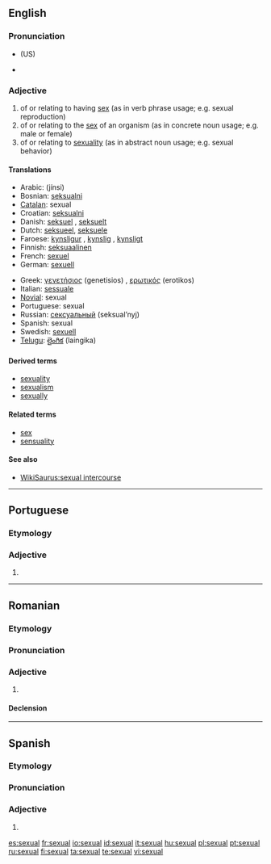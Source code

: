 ==English==

===Pronunciation===
*{{IPA|/'sɛkʃuəl/}} (US)
*{{audio|en-us-sexual.ogg|Audio (US)}}

===Adjective===
{{en-adj}}

# of or relating to having [[sex]] (as in verb phrase usage; e.g. sexual reproduction)
# of or relating to the [[sex]] of an organism (as in concrete noun usage; e.g. male or female)
# of or relating to [[sexuality]] (as in abstract noun usage; e.g. sexual behavior)

====Translations====
{{top}}
*Arabic: {{ARchar|[[جنسي]]}} (jínsi)
*Bosnian: [[seksualni#Bosnian|seksualni]] {{m}}
*[[Catalan]]: sexual
*Croatian: [[seksualni#Croatian|seksualni]] {{m}}
*Danish: [[seksuel]] {{c}}, [[seksuelt]] {{n}}
*Dutch: [[seksueel]], [[seksuele]]
*Faroese: [[kynsligur]] {{m}}, [[kynslig]] {{f}}, [[kynsligt]] {{n}}
*Finnish: [[seksuaalinen]]
*French: [[sexuel]]
*German: [[sexuell]]
{{mid}}
*Greek: [[γενετήσιος]] (genetisios) {{m}}, [[ερωτικός]] (erotikos) {{m}}
*Italian: [[sessuale]]
*[[Novial]]: sexual
*Portuguese: sexual
*Russian: [[сексуальный]] (seksual’nyj)
*Spanish: sexual
*Swedish: [[sexuell]]
*[[Telugu]]: [[లైంగిక]] (laingika)
{{bottom}}

====Derived terms====
*[[sexuality]]
*[[sexualism]]
*[[sexually]]

====Related terms====
*[[sex]]
*[[sensuality]]

====See also====
*[[WikiSaurus:sexual intercourse]]

----

==Portuguese==

===Etymology===
{{L.|pt}} {{term|sexualis|lang=la}}

===Adjective===
{{infl|pt|adjective|g=m|g2=f|plural|sexuais}}

# {{l|en|sexual}}

----

==Romanian==

===Etymology===
{{L.|ro}} {{term|sexualis|lang=la}}

===Pronunciation===
{{IPA|[seksuˈal]|lang=ro}}

===Adjective===
{{ro-adj|4}}

# {{l|en|sexual}}

====Declension====
{{ro-adj-4}}

----

==Spanish==

===Etymology===
{{L.|es}} {{term|sexualis|lang=la}}

===Pronunciation===
{{IPA|/seˈksual/|lang=es}}

===Adjective===
{{es-adj|pl=sexuales}}

# {{l|en|sexual}}

[[es:sexual]]
[[fr:sexual]]
[[io:sexual]]
[[id:sexual]]
[[it:sexual]]
[[hu:sexual]]
[[pl:sexual]]
[[pt:sexual]]
[[ru:sexual]]
[[fi:sexual]]
[[ta:sexual]]
[[te:sexual]]
[[vi:sexual]]